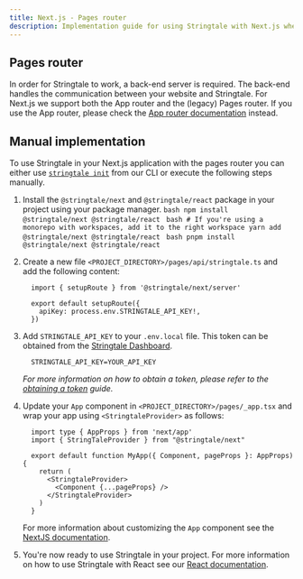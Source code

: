 ```yaml
---
title: Next.js - Pages router
description: Implementation guide for using Stringtale with Next.js when using the pages router
---
```



## Pages router

In order for Stringtale to work, a back-end server is required. The back-end handles the communication between your website and Stringtale. For
Next.js we support both the App router and the (legacy) Pages router. If you use the App router, please check the [App router documentation](/back-end/next-js-app-router) instead.

## Manual implementation

To use Stringtale in your Next.js application with the pages router you can either use [`stringtale init`](/reference/cli#init) from our CLI or
execute the following steps manually.

1. Install the `@stringtale/next` and `@stringtale/react` package in your project using your package manager.
   <Tabs>
     <TabItem label="npm">
       ```bash
         npm install @stringtale/next @stringtale/react
       ```
     </TabItem>
     <TabItem label="Yarn">
       ```bash
         # If you're using a monorepo with workspaces, add it to the right workspace
         yarn add @stringtale/next @stringtale/react
       ```
      </TabItem>
     <TabItem label="pnpm">
       ```bash
         pnpm install @stringtale/next @stringtale/react
       ```
      </TabItem>
   </Tabs>
2. Create a new file `<PROJECT_DIRECTORY>/pages/api/stringtale.ts` and add the following content:

    ```tsx
      import { setupRoute } from '@stringtale/next/server'

      export default setupRoute({
        apiKey: process.env.STRINGTALE_API_KEY!,
      })
    ```
3. Add `STRINGTALE_API_KEY` to your `.env.local` file. This token can be obtained from the [Stringtale Dashboard](https://stringtale.com/app).
    ```
      STRINGTALE_API_KEY=YOUR_API_KEY
    ```
   _For more information on how to obtain a token, please refer to the [obtaining a token](/usage/obtaining-token) guide._
4. Update your `App` component in `<PROJECT_DIRECTORY>/pages/_app.tsx` and wrap your app using `<StringtaleProvider>` as follows:

      ```tsx
        import type { AppProps } from 'next/app'
        import { StringTaleProvider } from "@stringtale/next"
 
        export default function MyApp({ Component, pageProps }: AppProps) {
          return (
            <StringtaleProvider>
              <Component {...pageProps} />
            </StringtaleProvider>
          )
        }
      ```
      For more information about customizing the `App` component see the [NextJS documentation](https://nextjs.org/docs/pages/building-your-application/routing/custom-app).
5. You're now ready to use Stringtale in your project. For more information on how to use Stringtale with React see our [React documentation](/front-end/react).
